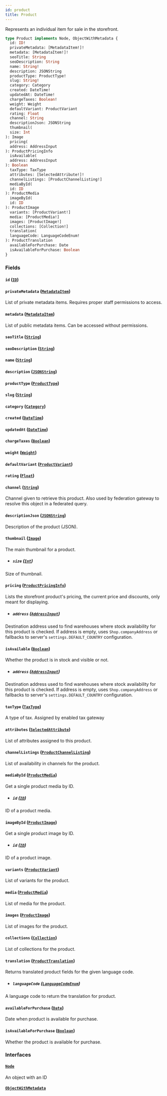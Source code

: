 ```yaml
---
id: product
title: Product
---
```



Represents an individual item for sale in the storefront.

```graphql
type Product implements Node, ObjectWithMetadata {
  id: ID!
  privateMetadata: [MetadataItem!]!
  metadata: [MetadataItem!]!
  seoTitle: String
  seoDescription: String
  name: String!
  description: JSONString
  productType: ProductType!
  slug: String!
  category: Category
  created: DateTime!
  updatedAt: DateTime!
  chargeTaxes: Boolean!
  weight: Weight
  defaultVariant: ProductVariant
  rating: Float
  channel: String
  descriptionJson: JSONString
  thumbnail(
  size: Int
): Image
  pricing(
  address: AddressInput
): ProductPricingInfo
  isAvailable(
  address: AddressInput
): Boolean
  taxType: TaxType
  attributes: [SelectedAttribute!]!
  channelListings: [ProductChannelListing!]
  mediaById(
  id: ID
): ProductMedia
  imageById(
  id: ID
): ProductImage
  variants: [ProductVariant!]
  media: [ProductMedia!]
  images: [ProductImage!]
  collections: [Collection!]
  translation(
  languageCode: LanguageCodeEnum!
): ProductTranslation
  availableForPurchase: Date
  isAvailableForPurchase: Boolean
}
```


### Fields

#### `id` ([`ID`](../../../developer/api-reference/scalars/id))




#### `privateMetadata` ([`MetadataItem`](../../../developer/api-reference/objects/metadata-item))

List of private metadata items. Requires proper staff permissions to access.


#### `metadata` ([`MetadataItem`](../../../developer/api-reference/objects/metadata-item))

List of public metadata items. Can be accessed without permissions.


#### `seoTitle` ([`String`](../../../developer/api-reference/scalars/string))




#### `seoDescription` ([`String`](../../../developer/api-reference/scalars/string))




#### `name` ([`String`](../../../developer/api-reference/scalars/string))




#### `description` ([`JSONString`](../../../developer/api-reference/scalars/jsonstring))




#### `productType` ([`ProductType`](../../../developer/api-reference/objects/product-type))




#### `slug` ([`String`](../../../developer/api-reference/scalars/string))




#### `category` ([`Category`](../../../developer/api-reference/objects/category))




#### `created` ([`DateTime`](../../../developer/api-reference/scalars/date-time))




#### `updatedAt` ([`DateTime`](../../../developer/api-reference/scalars/date-time))




#### `chargeTaxes` ([`Boolean`](../../../developer/api-reference/scalars/boolean))




#### `weight` ([`Weight`](../../../developer/api-reference/objects/weight))




#### `defaultVariant` ([`ProductVariant`](../../../developer/api-reference/objects/product-variant))




#### `rating` ([`Float`](../../../developer/api-reference/scalars/float))




#### `channel` ([`String`](../../../developer/api-reference/scalars/string))

Channel given to retrieve this product. Also used by federation gateway to resolve this object in a federated query.


#### `descriptionJson` ([`JSONString`](../../../developer/api-reference/scalars/jsonstring))

Description of the product (JSON).


#### `thumbnail` ([`Image`](../../../developer/api-reference/objects/image))

The main thumbnail for a product.
- ##### `size` ([`Int`](../../../developer/api-reference/scalars/int))

Size of thumbnail.


#### `pricing` ([`ProductPricingInfo`](../../../developer/api-reference/objects/product-pricing-info))

Lists the storefront product's pricing, the current price and discounts, only meant for displaying.
- ##### `address` ([`AddressInput`](../../../developer/api-reference/inputs/address-input))

Destination address used to find warehouses where stock availability for this product is checked. If address is empty, uses `Shop.companyAddress` or fallbacks to server's `settings.DEFAULT_COUNTRY` configuration.


#### `isAvailable` ([`Boolean`](../../../developer/api-reference/scalars/boolean))

Whether the product is in stock and visible or not.
- ##### `address` ([`AddressInput`](../../../developer/api-reference/inputs/address-input))

Destination address used to find warehouses where stock availability for this product is checked. If address is empty, uses `Shop.companyAddress` or fallbacks to server's `settings.DEFAULT_COUNTRY` configuration.


#### `taxType` ([`TaxType`](../../../developer/api-reference/objects/tax-type))

A type of tax. Assigned by enabled tax gateway


#### `attributes` ([`SelectedAttribute`](../../../developer/api-reference/objects/selected-attribute))

List of attributes assigned to this product.


#### `channelListings` ([`ProductChannelListing`](../../../developer/api-reference/objects/product-channel-listing))

List of availability in channels for the product.


#### `mediaById` ([`ProductMedia`](../../../developer/api-reference/objects/product-media))

Get a single product media by ID.
- ##### `id` ([`ID`](../../../developer/api-reference/scalars/id))

ID of a product media.


#### `imageById` ([`ProductImage`](../../../developer/api-reference/objects/product-image))

Get a single product image by ID.
- ##### `id` ([`ID`](../../../developer/api-reference/scalars/id))

ID of a product image.


#### `variants` ([`ProductVariant`](../../../developer/api-reference/objects/product-variant))

List of variants for the product.


#### `media` ([`ProductMedia`](../../../developer/api-reference/objects/product-media))

List of media for the product.


#### `images` ([`ProductImage`](../../../developer/api-reference/objects/product-image))

List of images for the product.


#### `collections` ([`Collection`](../../../developer/api-reference/objects/collection))

List of collections for the product.


#### `translation` ([`ProductTranslation`](../../../developer/api-reference/objects/product-translation))

Returns translated product fields for the given language code.
- ##### `languageCode` ([`LanguageCodeEnum`](../../../developer/api-reference/enums/language-code-enum))

A language code to return the translation for product.


#### `availableForPurchase` ([`Date`](../../../developer/api-reference/scalars/date))

Date when product is available for purchase.


#### `isAvailableForPurchase` ([`Boolean`](../../../developer/api-reference/scalars/boolean))

Whether the product is available for purchase.


### Interfaces

#### [`Node`](../../../developer/api-reference/interfaces/node) 

An object with an ID


#### [`ObjectWithMetadata`](../../../developer/api-reference/interfaces/object-with-metadata) 






